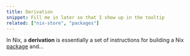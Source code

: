 ```yaml
---
title: Derivation
snippet: Fill me in later so that I show up in the tooltip
related: ["nix-store", "packages"]
---
```


In Nix, a **derivation** is essentially a set of instructions for building a Nix [package](/concepts/packages) and...
